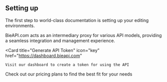 
## Setting up

The first step to world-class documentation is setting up your editing environments.

BieAPI.com acts as an intermediary proxy for various API models, providing a seamless integration and management experience.

<CardGroup cols={2}>
 
  <Card
    title="Generate API Token"
    icon="key"
    href="https://dashboard.bieapi.com"
  >
    Visit our dashboard to create a token for using the API
  </Card>
  <Card
    title="View Pricing"
    icon="dollar-sign"
    href="https://dashboard.bieapi.com/pricing"
  >
    Check out our pricing plans to find the best fit for your needs
  </Card>
</CardGroup>

